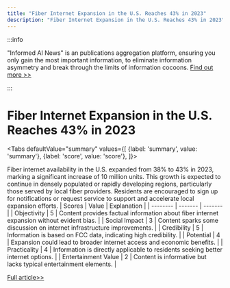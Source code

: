 ```yaml
---
title: "Fiber Internet Expansion in the U.S. Reaches 43% in 2023"
description: "Fiber Internet Expansion in the U.S. Reaches 43% in 2023"
---
```



:::info

"Informed AI News" is an publications aggregation platform, ensuring you only gain the most important information, to eliminate information asymmetry and break through the limits of information cocoons.  [Find out more >>](/docs/guides)

:::

# Fiber Internet Expansion in the U.S. Reaches 43% in 2023


<Tabs
	defaultValue="summary"
	values={[
	{label: 'summary', value: 'summary'},
	{label: 'score', value: 'score'},
]}>
<TabItem value="summary">


Fiber internet availability in the U.S. expanded from 38% to 43% in 2023, marking a significant increase of 10 million units. This growth is expected to continue in densely populated or rapidly developing regions, particularly those served by local fiber providers. Residents are encouraged to sign up for notifications or request service to support and accelerate local expansion efforts.
</TabItem>
<TabItem value="score">
	| Scores     | Value   | Explanation |
	| -------- | ------- | ------- |
	| Objectivity  | 5    | Content provides factual information about fiber internet expansion without evident bias.    |
	| Social Impact | 3     | Content sparks some discussion on internet infrastructure improvements.    |
	| Credibility    | 5    | Information is based on FCC data, indicating high credibility.    |
	| Potential    | 4    | Expansion could lead to broader internet access and economic benefits.    |
	| Practicality    | 4    | Information is directly applicable to residents seeking better internet options.    |
	| Entertainment Value    | 2    | Content is informative but lacks typical entertainment elements.    |
</TabItem>
</Tabs>

[Full article>>](https://www.cnet.com/home/internet/fiber-internet-providers-in-your-area/#ftag=CAD590a51e)
